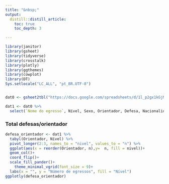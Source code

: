 ```yaml
---
title: "&nbsp;"
output:
  distill::distill_article:
    toc: true
    toc_depth: 3

---
```




```r

library(janitor)
library(gsheet)
library(tidyverse)
library(crosstalk)
library(plotly)
library(ggthemes)
library(cowplot)
library(DT)
Sys.setlocale("LC_ALL", "pt_BR.UTF-8")


dat0 <- gsheet2tbl("https://docs.google.com/spreadsheets/d/1l_p2gx1kGjMypej5dKscw2wzugaRNUkuzFEc38qfk8E/edit?usp=sharing")

dat1 <- dat0 %>% 
  select(`Nome do egresso`, Nível, Sexo, Orientador, Defesa, Nacionalidade, `Tipo de vínculo`) 

```

### Total defesas/orientador

```r

defesa_orientador <- dat1 %>% 
  tabyl(Orientador, Nível) %>% 
  pivot_longer(2:3, names_to = "nivel", values_to = "n") %>% 
  ggplot(aes(x = reorder(Orientador, n),y=  n, fill = nivel))+
  geom_col()+
  coord_flip()+
  scale_fill_pander()+
    theme_minimal_vgrid(font_size = 9)+
  labs(x = "", y = "Número de egressos", fill = "Nível")
ggplotly(defesa_orientador)
```


